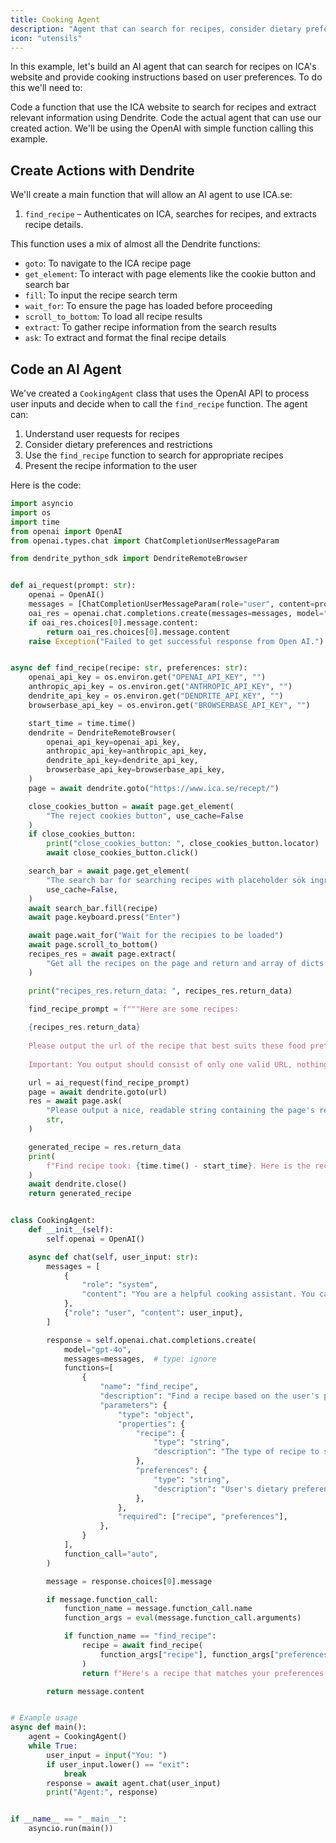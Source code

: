```yaml
---
title: Cooking Agent
description: "Agent that can search for recipes, consider dietary preferences, and provide cooking instructions."
icon: "utensils"
---
```


In this example, let's build an AI agent that can search for recipes on ICA's website and provide cooking instructions based on user preferences. To do this we'll need to:

<Steps>
  <Step title="Create Actions with Dendrite">
    Code a function that use the ICA website to search for recipes and extract relevant information using Dendrite.
  </Step>
  <Step title="Code an AI Agent">
    Code the actual agent that can use our created action. We'll be using the OpenAI with simple function calling this example.
  </Step>
</Steps>

## Create Actions with Dendrite

We'll create a main function that will allow an AI agent to use ICA.se:

1. `find_recipe` – Authenticates on ICA, searches for recipes, and extracts recipe details.

This function uses a mix of almost all the Dendrite functions:

- `goto`: To navigate to the ICA recipe page
- `get_element`: To interact with page elements like the cookie button and search bar
- `fill`: To input the recipe search term
- `wait_for`: To ensure the page has loaded before proceeding
- `scroll_to_bottom`: To load all recipe results
- `extract`: To gather recipe information from the search results
- `ask`: To extract and format the final recipe details

## Code an AI Agent

We've created a `CookingAgent` class that uses the OpenAI API to process user inputs and decide when to call the `find_recipe` function. The agent can:

1. Understand user requests for recipes
2. Consider dietary preferences and restrictions
3. Use the `find_recipe` function to search for appropriate recipes
4. Present the recipe information to the user

Here is the code:

```python cooking_agent.py
import asyncio
import os
import time
from openai import OpenAI
from openai.types.chat import ChatCompletionUserMessageParam

from dendrite_python_sdk import DendriteRemoteBrowser


def ai_request(prompt: str):
    openai = OpenAI()
    messages = [ChatCompletionUserMessageParam(role="user", content=prompt)]
    oai_res = openai.chat.completions.create(messages=messages, model="gpt-4o-mini")
    if oai_res.choices[0].message.content:
        return oai_res.choices[0].message.content
    raise Exception("Failed to get successful response from Open AI.")


async def find_recipe(recipe: str, preferences: str):
    openai_api_key = os.environ.get("OPENAI_API_KEY", "")
    anthropic_api_key = os.environ.get("ANTHROPIC_API_KEY", "")
    dendrite_api_key = os.environ.get("DENDRITE_API_KEY", "")
    browserbase_api_key = os.environ.get("BROWSERBASE_API_KEY", "")

    start_time = time.time()
    dendrite = DendriteRemoteBrowser(
        openai_api_key=openai_api_key,
        anthropic_api_key=anthropic_api_key,
        dendrite_api_key=dendrite_api_key,
        browserbase_api_key=browserbase_api_key,
    )
    page = await dendrite.goto("https://www.ica.se/recept/")

    close_cookies_button = await page.get_element(
        "The reject cookies button", use_cache=False
    )
    if close_cookies_button:
        print("close_cookies_button: ", close_cookies_button.locator)
        await close_cookies_button.click()

    search_bar = await page.get_element(
        "The search bar for searching recipes with placeholder sök ingrediens etc",
        use_cache=False,
    )
    await search_bar.fill(recipe)
    await page.keyboard.press("Enter")

    await page.wait_for("Wait for the recipies to be loaded")
    await page.scroll_to_bottom()
    recipes_res = await page.extract(
        "Get all the recipes on the page and return and array of dicts like this {{name: str, time_to_make: str, url_to_recipe: str}}"
    )

    print("recipes_res.return_data: ", recipes_res.return_data)

    find_recipe_prompt = f"""Here are some recipes:
    
    {recipes_res.return_data}
    
    Please output the url of the recipe that best suits these food preferences: {preferences}. 
    
    Important: You output should consist of only one valid URL, nothing else, pick the one that best suits my preferences."""

    url = ai_request(find_recipe_prompt)
    page = await dendrite.goto(url)
    res = await page.ask(
        "Please output a nice, readable string containing the page's recipe that contains a header for ingredients and one for the steps in English.",
        str,
    )

    generated_recipe = res.return_data
    print(
        f"Find recipe took: {time.time() - start_time}. Here is the recipe:\n\n{generated_recipe}"
    )
    await dendrite.close()
    return generated_recipe


class CookingAgent:
    def __init__(self):
        self.openai = OpenAI()

    async def chat(self, user_input: str):
        messages = [
            {
                "role": "system",
                "content": "You are a helpful cooking assistant. You can find recipes based on user preferences and dietary restrictions.",
            },
            {"role": "user", "content": user_input},
        ]

        response = self.openai.chat.completions.create(
            model="gpt-4o",
            messages=messages,  # type: ignore
            functions=[
                {
                    "name": "find_recipe",
                    "description": "Find a recipe based on the user's preferences",
                    "parameters": {
                        "type": "object",
                        "properties": {
                            "recipe": {
                                "type": "string",
                                "description": "The type of recipe to search for",
                            },
                            "preferences": {
                                "type": "string",
                                "description": "User's dietary preferences and restrictions. If you don't know the user's preferences, ask them for them.",
                            },
                        },
                        "required": ["recipe", "preferences"],
                    },
                }
            ],
            function_call="auto",
        )

        message = response.choices[0].message

        if message.function_call:
            function_name = message.function_call.name
            function_args = eval(message.function_call.arguments)

            if function_name == "find_recipe":
                recipe = await find_recipe(
                    function_args["recipe"], function_args["preferences"]
                )
                return f"Here's a recipe that matches your preferences:\n\n{recipe}"

        return message.content


# Example usage
async def main():
    agent = CookingAgent()
    while True:
        user_input = input("You: ")
        if user_input.lower() == "exit":
            break
        response = await agent.chat(user_input)
        print("Agent:", response)


if __name__ == "__main__":
    asyncio.run(main())
```